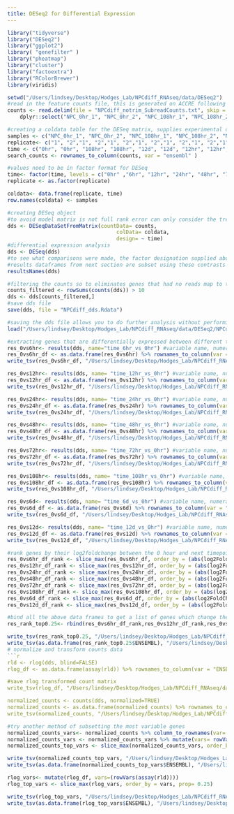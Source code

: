 ```yaml
---
title: DESeq2 for Differential Expression 
---
```

```r
library("tidyverse")
library("DESeq2")
library("ggplot2")
library( "genefilter" )
library("pheatmap")
library("cluster")
library("factoextra")
library("RColorBrewer")
library(viridis)
```
```r
setwd("/Users/lindsey/Desktop/Hodges_Lab/NPCdiff_RNAseq/data/DESeq2")
#read in the feature counts file, this is generated on ACCRE following preprocessing  
counts <- read.delim(file = "NPCdiff_notrim_SubreadCounts.txt", skip = 1,col.names = c("geneID", "Chr", "Start", "End", "Strand", "Length", "NPC_0hr_1", "NPC_0hr_2", "NPC_108hr_1", "NPC_108hr_2", "NPC_12d_1", "NPC_12d_2", "NPC_12hr_1", "NPC_12hr_2", "NPC_24hr_1", "NPC_24hr_2", "NPC_48hr_1", "NPC_48hr_2", "NPC_6d_1", "NPC_6d_2", "NPC_6hr_1", "NPC_6hr_2", "NPC_72hr_1", "NPC_72hr_2"),row.names = "geneID")  %>%
    dplyr::select("NPC_0hr_1", "NPC_0hr_2", "NPC_108hr_1", "NPC_108hr_2", "NPC_12d_1", "NPC_12d_2", "NPC_12hr_1", "NPC_12hr_2", "NPC_24hr_1", "NPC_24hr_2", "NPC_48hr_1", "NPC_48hr_2", "NPC_6d_1", "NPC_6d_2", "NPC_6hr_1", "NPC_6hr_2", "NPC_72hr_1", "NPC_72hr_2")

#creating a coldata table for the DESeq matrix, supplies experimental data for samples, replicates, etc.
samples <- c("NPC_0hr_1", "NPC_0hr_2", "NPC_108hr_1", "NPC_108hr_2", "NPC_12d_1", "NPC_12d_2", "NPC_12hr_1", "NPC_12hr_2", "NPC_24hr_1", "NPC_24hr_2", "NPC_48hr_1", "NPC_48hr_2", "NPC_6d_1", "NPC_6d_2", "NPC_6hr_1", "NPC_6hr_2", "NPC_72hr_1", "NPC_72hr_2") 
replicate<- c("1", "2","1", "2","1", "2","1", "2","1", "2","1", "2","1", "2","1", "2","1", "2")
time <- c("0hr", "0hr", "108hr", "108hr", "12d", "12d", "12hr", "12hr", "24hr", "24hr", "48hr", "48hr", "6d", "6d", "6hr", "6hr", "72hr","72hr")
search_counts <- rownames_to_column(counts, var = "ensembl" )

#values need to be in factor format for DESeq
time<- factor(time, levels = c("0hr" ,"6hr", "12hr", "24hr", "48hr", "72hr", "108hr", "6d", "12d"))
replicate <- as.factor(replicate)

coldata<- data.frame(replicate, time)
row.names(coldata) <- samples

#creating DESeq object
#to avoid model matrix is not full rank error can only consider the treatment variable in the design
dds <- DESeqDataSetFromMatrix(countData= counts,
                                   colData= coldata,
                                   design= ~ time)
#differential expression analysis
dds <- DESeq(dds)
#to see what comparisons were made, the factor designation supplied above impacts the comparisons
#results dataframes from next section are subset using these contrasts
resultsNames(dds)

#filtering the counts so to eliminates genes that had no reads map to them
counts_filtered <- rowSums(counts(dds)) > 10
dds <- dds[counts_filtered,] 
#save dds file 
save(dds, file = "NPCdiff_dds.Rdata")
```
```r
#saving the dds file allows you to do further analysis without performing the differential analysis again which can be time consuming
load("/Users/lindsey/Desktop/Hodges_Lab/NPCdiff_RNAseq/data/DESeq2/NPCdiff_dds.Rdata")

#extracting genes that are differentially expressed between different time points and filtering for significance
res_0vs6hr<- results(dds, name="time_6hr_vs_0hr") #variable name, numerator, denominator
res_0vs6hr_df <- as.data.frame(res_0vs6hr) %>% rownames_to_column(var = "ENSEMBL") %>% filter(padj <= 0.005)
write_tsv(res_0vs6hr_df, "/Users/lindsey/Desktop/Hodges_Lab/NPCdiff_RNAseq/data/DESeq2/res_0_6hr_padj0_005.tsv")

res_0vs12hr<- results(dds, name= "time_12hr_vs_0hr") #variable name, numerator, denominator
res_0vs12hr_df <- as.data.frame(res_0vs12hr) %>% rownames_to_column(var = "ENSEMBL") %>% filter(padj <= 0.005)
write_tsv(res_0vs12hr_df, "/Users/lindsey/Desktop/Hodges_Lab/NPCdiff_RNAseq/data/DESeq2/res_0_12hr_padj0_005.tsv")

res_0vs24hr<- results(dds, name= "time_24hr_vs_0hr") #variable name, numerator, denominator
res_0vs24hr_df <- as.data.frame(res_0vs24hr) %>% rownames_to_column(var = "ENSEMBL") %>% filter(padj <= 0.005)
write_tsv(res_0vs24hr_df, "/Users/lindsey/Desktop/Hodges_Lab/NPCdiff_RNAseq/data/DESeq2/res_0_24hr_padj0_005.tsv")

res_0vs48hr<- results(dds, name= "time_48hr_vs_0hr") #variable name, numerator, denominator
res_0vs48hr_df <- as.data.frame(res_0vs48hr) %>% rownames_to_column(var = "ENSEMBL") %>% filter(padj <= 0.005)
write_tsv(res_0vs48hr_df, "/Users/lindsey/Desktop/Hodges_Lab/NPCdiff_RNAseq/data/DESeq2/res_0_48hr_padj0_005.tsv")

res_0vs72hr<- results(dds, name= "time_72hr_vs_0hr") #variable name, numerator, denominator
res_0vs72hr_df <- as.data.frame(res_0vs72hr) %>% rownames_to_column(var = "ENSEMBL") %>% filter(padj <= 0.005)
write_tsv(res_0vs72hr_df, "/Users/lindsey/Desktop/Hodges_Lab/NPCdiff_RNAseq/data/DESeq2/res_0_72hr_padj0_005.tsv")

res_0vs108hr<- results(dds, name= "time_108hr_vs_0hr") #variable name, numerator, denominator
res_0vs108hr_df <- as.data.frame(res_0vs108hr) %>% rownames_to_column(var = "ENSEMBL") %>% filter(padj <= 0.005)
write_tsv(res_0vs108hr_df, "/Users/lindsey/Desktop/Hodges_Lab/NPCdiff_RNAseq/data/DESeq2/res_0_108hr_padj0_005.tsv")

res_0vs6d<- results(dds, name= "time_6d_vs_0hr") #variable name, numerator, denominator
res_0vs6d_df <- as.data.frame(res_0vs6d) %>% rownames_to_column(var = "ENSEMBL") %>% filter(padj <= 0.005)
write_tsv(res_0vs6d_df, "/Users/lindsey/Desktop/Hodges_Lab/NPCdiff_RNAseq/data/DESeq2/res_0_6d_padj0_005.tsv")

res_0vs12d<- results(dds, name= "time_12d_vs_0hr") #variable name, numerator, denominator
res_0vs12d_df <- as.data.frame(res_0vs12d) %>% rownames_to_column(var = "ENSEMBL") %>% filter(padj <= 0.005)
write_tsv(res_0vs12d_df, "/Users/lindsey/Desktop/Hodges_Lab/NPCdiff_RNAseq/data/DESeq2/res_0_12d_padj0_005.tsv")

#rank genes by their log2foldchange between the 0 hour and next timepoint 
res_0vs6hr_df_rank <- slice_max(res_0vs6hr_df, order_by = (abs(log2FoldChange)), prop= 0.25)
res_0vs12hr_df_rank <- slice_max(res_0vs12hr_df, order_by = (abs(log2FoldChange)), prop= 0.25)
res_0vs24hr_df_rank <- slice_max(res_0vs24hr_df, order_by = (abs(log2FoldChange)), prop= 0.25)
res_0vs48hr_df_rank <- slice_max(res_0vs48hr_df, order_by = (abs(log2FoldChange)), prop= 0.25)
res_0vs72hr_df_rank <- slice_max(res_0vs72hr_df, order_by = (abs(log2FoldChange)), prop= 0.25)
res_0vs108hr_df_rank <- slice_max(res_0vs108hr_df, order_by = (abs(log2FoldChange)), prop= 0.25)
res_0vs6d_df_rank <- slice_max(res_0vs6d_df, order_by = (abs(log2FoldChange)), prop= 0.25)
res_0vs12d_df_rank <- slice_max(res_0vs12d_df, order_by = (abs(log2FoldChange)), prop= 0.25)

#bind all the above data frames to get a list of genes which change the most over the timecourse
res_rank_top0.25<- rbind(res_0vs6hr_df_rank,res_0vs12hr_df_rank,res_0vs24hr_df_rank,res_0vs48hr_df_rank,res_0vs72hr_df_rank,res_0vs108hr_df_rank,res_0vs6d_df_rank,res_0vs12d_df_rank)

write_tsv(res_rank_top0.25, "/Users/lindsey/Desktop/Hodges_Lab/NPCdiff_RNAseq/data/DESeq2/allContrast_res_rank_top0.25.tsv")
write_tsv(as.data.frame(res_rank_top0.25$ENSEMBL), "/Users/lindsey/Desktop/Hodges_Lab/NPCdiff_RNAseq/data/DESeq2/allContrast_res_rank_top0.25_genelist.tsv")
# normalize and transform counts data
```r
rld <- rlog(dds, blind=FALSE)
rlog_df <- as.data.frame(assay(rld)) %>% rownames_to_column(var = "ENSEMBL")

#save rlog transformed count matrix
write_tsv(rlog_df, "/Users/lindsey/Desktop/Hodges_Lab/NPCdiff_RNAseq/data/DESeq2/rlog_DESeq2_counts.tsv")

normalized_counts <- counts(dds, normalized=TRUE)
normalized_counts <- as.data.frame(normalized_counts) %>% rownames_to_column(var = "ENSEMBL")
write_tsv(normalized_counts, "/Users/lindsey/Desktop/Hodges_Lab/NPCdiff_RNAseq/data/DESeq2/DESeq2_normalized_counts.tsv")

```
```r
#try another method of subsetting the most variable genes
normalized_counts_vars<- normalized_counts %>% column_to_rownames(var= "ENSEMBL") 
normalized_counts_vars <- normalized_counts_vars %>% mutate(vars= rowVars(as.matrix(normalized_counts_vars)))
normalized_counts_top_vars <- slice_max(normalized_counts_vars, order_by = vars, prop= 0.25) %>% rownames_to_column(var= "ENSEMBL")

write_tsv(normalized_counts_top_vars, "/Users/lindsey/Desktop/Hodges_Lab/NPCdiff_RNAseq/data/DESeq2/normalizedCounts_rowVars_top0.25.tsv")
write_tsv(as.data.frame(normalized_counts_top_vars$ENSEMBL), "/Users/lindsey/Desktop/Hodges_Lab/NPCdiff_RNAseq/data/DESeq2/normalizedCounts_rowVars_top0.25_genelist.tsv")

rlog_vars<- mutate(rlog_df, vars=(rowVars(assay(rld))))
rlog_top_vars <- slice_max(rlog_vars, order_by = vars, prop= 0.25)

write_tsv(rlog_top_vars, "/Users/lindsey/Desktop/Hodges_Lab/NPCdiff_RNAseq/data/DESeq2/rlog_rowVars_top0.25.tsv")
write_tsv(as.data.frame(rlog_top_vars$ENSEMBL), "/Users/lindsey/Desktop/Hodges_Lab/NPCdiff_RNAseq/data/DESeq2/rlog_rowVars_top0.25_genelist.tsv")

```
